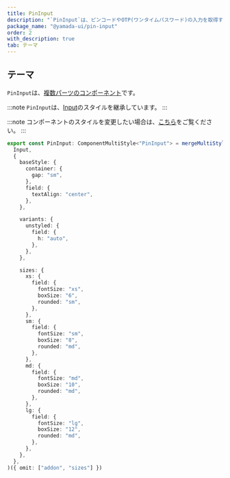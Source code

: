 ```yaml
---
title: PinInput
description: "`PinInput`は、ピンコードやOTP(ワンタイムパスワード)の入力を取得するために使用されるコンポーネントです。"
package_name: "@yamada-ui/pin-input"
order: 2
with_description: true
tab: テーマ
---
```


## テーマ

`PinInput`は、[複数パーツのコンポーネント](/styled-system/theming/component-styles#複数パーツのコンポーネント)です。

:::note
`PinInput`は、[Input](/components/forms/input)のスタイルを継承しています。
:::

:::note
コンポーネントのスタイルを変更したい場合は、[こちら](/styled-system/theming/customize-theme#コンポーネントのスタイルを変更する)をご覧ください。
:::

```ts
export const PinInput: ComponentMultiStyle<"PinInput"> = mergeMultiStyle(
  Input,
  {
    baseStyle: {
      container: {
        gap: "sm",
      },
      field: {
        textAlign: "center",
      },
    },

    variants: {
      unstyled: {
        field: {
          h: "auto",
        },
      },
    },

    sizes: {
      xs: {
        field: {
          fontSize: "xs",
          boxSize: "6",
          rounded: "sm",
        },
      },
      sm: {
        field: {
          fontSize: "sm",
          boxSize: "8",
          rounded: "md",
        },
      },
      md: {
        field: {
          fontSize: "md",
          boxSize: "10",
          rounded: "md",
        },
      },
      lg: {
        field: {
          fontSize: "lg",
          boxSize: "12",
          rounded: "md",
        },
      },
    },
  },
)({ omit: ["addon", "sizes"] })
```
